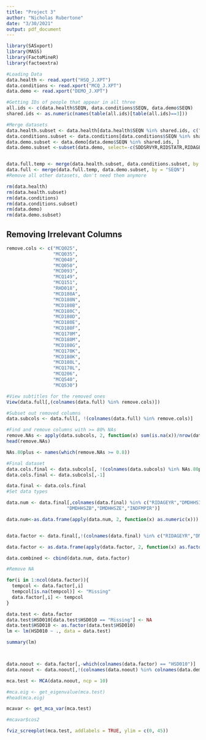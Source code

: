 ---
title: "Project 3"
author: "Nicholas Rubertone"
date: "3/30/2021"
output: pdf_document
---


```{r}
library(SASxport)
library(MASS)
library(FactoMineR)
library(factoextra)
```

```{r}
#Loading Data
data.health <- read.xport("HSQ_J.XPT")
data.conditions <- read.xport("MCQ_J.XPT")
data.demo <- read.xport("DEMO_J.XPT")
```

```{r}
#Getting IDs of people that appear in all three
all.ids <- c(data.health$SEQN, data.conditions$SEQN, data.demo$SEQN)
shared.ids <- as.numeric(names(table(all.ids)[table(all.ids)==3]))
```

```{r}
#Merge datasets
data.health.subset <- data.health[data.health$SEQN %in% shared.ids, c("SEQN", "HSD010")]
data.conditions.subset <- data.conditions[data.conditions$SEQN %in% shared.ids, ]
data.demo.subset <- data.demo[data.demo$SEQN %in% shared.ids, ]
data.demo.subset <-subset(data.demo, select=-c(SDDSRVYR,RIDSTATR,RIDAGEMN,RIDEXMON,RIDEXAGM,SIAINTRP,SIAPROXY,FIAPROXY,FIAINTRP,MIAPROXY,MIAINTRP,WTINT2YR,WTMEC2YR,SDMVPSU,SDMVSTRA))


data.full.temp <- merge(data.health.subset, data.conditions.subset, by = "SEQN")
data.full <- merge(data.full.temp, data.demo.subset, by = "SEQN")
#Remove all other datasets, don't need them anymore

rm(data.health)
rm(data.health.subset)
rm(data.conditions)
rm(data.conditions.subset)
rm(data.demo)
rm(data.demo.subset)
```

## Removing Irrelevant Columns
```{r}
remove.cols <- c("MCQ025",
                 "MCQ035",
                 "MCQ040",
                 "MCQ050",
                 "MCD093",
                 "MCQ149",
                 "MCQ151",
                 "RHD018",
                 "MCD180A",
                 "MCD180N",
                 "MCD180B",
                 "MCD180C",
                 "MCD180D",
                 "MCD180E",
                 "MCD180F",
                 "MCQ170M",
                 "MCD180M",
                 "MCD180G",
                 "MCQ170K",
                 "MCD180K",
                 "MCD180L",
                 "MCQ170L",
                 "MCQ206",
                 "MCQ540",
                 "MCQ530")

#View subtitles for the removed ones
View(data.full[,(colnames(data.full) %in% remove.cols)])

#Subset out removed columns
data.subcols <- data.full[, !(colnames(data.full) %in% remove.cols)]

#Find and remove columns with >= 80% NAs
remove.NAs <- apply(data.subcols, 2, function(x) sum(is.na(x))/nrow(data.subcols))
head(remove.NAs)

NAs.80plus <- names(which(remove.NAs >= 0.8))

#Final dataset
data.cols.final <- data.subcols[, !(colnames(data.subcols) %in% NAs.80plus)]
data.cols.final <- data.subcols[,-1]

data.final <- data.cols.final
#Set data types

data.num <- data.final[,colnames(data.final) %in% c("RIDAGEYR","DMDHHSIZ","DMDFMSIZ","DMDHHSZA",
                      "DMDHHSZB","DMDHHSZE","INDFMPIR")]

data.num<-as.data.frame(apply(data.num, 2, function(x) as.numeric(x)))


data.factor <- data.final[,!(colnames(data.final) %in% c("RIDAGEYR","DMDHHSIZ","DMDFMSIZ","DMDHHSZA", "DMDHHSZB","DMDHHSZE","INDFMPIR"))]

data.factor <- as.data.frame(apply(data.factor, 2, function(x) as.factor(x)))

data.combined <- cbind(data.num, data.factor)

#Remove NA

for(i in 1:ncol(data.factor)){
  tempcol <- data.factor[,i]
  tempcol[is.na(tempcol)] <- "Missing"
  data.factor[,i] <- tempcol
}

```

```{r}
data.test <- data.factor
data.test$HSD010[data.test$HSD010 == "Missing"] <- NA
data.test$HSD010 <- as.factor(data.test$HSD010)
lm <- lm(HSD010 ~ ., data = data.test)

summary(lm)




```

```{r}
data.noout <- data.factor[,-which(colnames(data.factor) == "HSD010")]
data.noout <- data.noout[,!(colnames(data.noout) %in% colnames(data.demo))]

mca.test <- MCA(data.noout, ncp = 10)

#mca.eig <- get_eigenvalue(mca.test)
#head(mca.eig)

mcavar <- get_mca_var(mca.test)

#mcavar$cos2

fviz_screeplot(mca.test, addlabels = TRUE, ylim = c(0, 45))



```

```{r}

```

```{r}

```

```{r}

```

```{r}

```

```{r}

```

```{r}

```

```{r}

```

```{r}

```

```{r}

```

```{r}

```

```{r}

```







